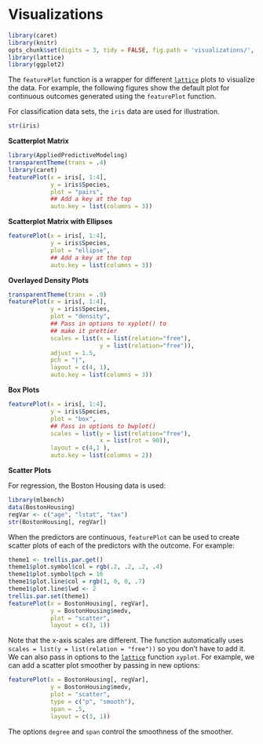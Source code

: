 # Visualizations

```r
library(caret)
library(knitr)
opts_chunk$set(digits = 3, tidy = FALSE, fig.path = 'visualizations/', dev = 'svg', dev.args = list(bg = "transparent"))
library(lattice)
library(ggplot2)
```


The `featurePlot` function is a wrapper for different [`lattice`](http://cran.r-project.org/web/packages/lattice/index.html) plots to visualize the data. For example, the following figures show the default plot for continuous outcomes generated using the `featurePlot` function.

For classification data sets, the `iris` data are used for illustration.

```r
str(iris)
``` 

**Scatterplot Matrix**


```r
library(AppliedPredictiveModeling)
transparentTheme(trans = .4)
library(caret)
featurePlot(x = iris[, 1:4], 
            y = iris$Species, 
            plot = "pairs",
            ## Add a key at the top
            auto.key = list(columns = 3))
``` 
    

**Scatterplot Matrix with Ellipses**


```r
featurePlot(x = iris[, 1:4], 
            y = iris$Species, 
            plot = "ellipse",
            ## Add a key at the top
            auto.key = list(columns = 3))
```

**Overlayed Density Plots**

```r
transparentTheme(trans = .9)
featurePlot(x = iris[, 1:4], 
            y = iris$Species,
            plot = "density", 
            ## Pass in options to xyplot() to 
            ## make it prettier
            scales = list(x = list(relation="free"), 
                          y = list(relation="free")), 
            adjust = 1.5, 
            pch = "|", 
            layout = c(4, 1), 
            auto.key = list(columns = 3))
```


**Box Plots**

```r
featurePlot(x = iris[, 1:4], 
            y = iris$Species, 
            plot = "box", 
            ## Pass in options to bwplot() 
            scales = list(y = list(relation="free"),
                          x = list(rot = 90)),  
            layout = c(4,1 ), 
            auto.key = list(columns = 2))
```
    
**Scatter Plots**

For regression, the Boston Housing data is used:

```r
library(mlbench)
data(BostonHousing)
regVar <- c("age", "lstat", "tax")
str(BostonHousing[, regVar])
``` 
    
When the predictors are continuous, `featurePlot` can be used to create scatter plots of each of the predictors with the outcome. For example:

```r
theme1 <- trellis.par.get()
theme1$plot.symbol$col = rgb(.2, .2, .2, .4)
theme1$plot.symbol$pch = 16
theme1$plot.line$col = rgb(1, 0, 0, .7)
theme1$plot.line$lwd <- 2
trellis.par.set(theme1)
featurePlot(x = BostonHousing[, regVar], 
            y = BostonHousing$medv, 
            plot = "scatter", 
            layout = c(3, 1))
```
    
Note that the x-axis scales are different. The function automatically uses `scales = list(y = list(relation = "free"))` so you don't have to add it. We can also pass in options to the [`lattice`](http://cran.r-project.org/web/packages/lattice/index.html) function `xyplot`. For example, we can add a scatter plot smoother by passing in new options:

```r
featurePlot(x = BostonHousing[, regVar], 
            y = BostonHousing$medv, 
            plot = "scatter",
            type = c("p", "smooth"),
            span = .5,
            layout = c(3, 1))
```
    
The options `degree` and `span` control the smoothness of the smoother.

